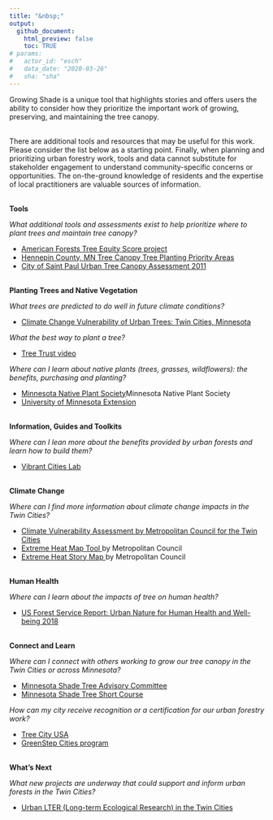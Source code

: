 ```yaml
---
title: "&nbsp;"
output: 
  github_document:
    html_preview: false
    toc: TRUE
# params: 
#   actor_id: "esch" 
#   data_date: "2020-03-26"
#   sha: "sha"
---
```


Growing Shade is a unique tool that highlights stories and offers users the ability to consider how they prioritize the important work of growing, preserving, and maintaining the tree canopy. 

<br>
There are additional tools and resources that may be useful for this work.  Please consider the list below as a starting point.
Finally, when planning and prioritizing urban forestry work, tools and data cannot substitute for stakeholder engagement to understand community-specific concerns or opportunities. The on-the-ground knowledge of residents and the expertise of local practitioners are valuable sources of information.


<!-- Managing the tree canopy is a complex and important subject. Growing Shade is a unique tool offering users the ability to customize prioritization and see detailed maps of tree canopy gaps. It is under active development, so please check back or contact us for more details. However there are other external resources tools which may be useful, and it should be noted that there are still many unanswered questions. The list below has been compiled as a starting point. -->

<!-- <br> -->
<!-- Additionally, our experience and research tells us that data cannot substitute for engagement with prioritized stakeholders to understand community-specific concerns or opportunities. The on-the-ground knowledge of residents and the expertise of practitioners are valuable sources of information necessary to enhance and refine the shared understanding of this data. -->

<br>
**Tools**

*What additional tools and assessments exist to help prioritize where to plant trees and maintain tree canopy?*

- <a href = "https://www.americanforests.org/our-work/tree-equity-score/" target = "_blank">American Forests Tree Equity Score project</a> 
- <a href = "https://gis-hennepin.opendata.arcgis.com/pages/tree-planting" target = "_blank">Hennepin County, MN Tree Canopy Tree Planting Priority Areas</a>
- <a href = "https://www.stpaul.gov/departments/parks-recreation/natural-resources/forestry/urban-tree-canopy-assessment" target = "_blank">City of Saint Paul Urban Tree Canopy Assessment 2011</a>

<br>
**Planting Trees and Native Vegetation**

*What trees are predicted to do well in future climate conditions?*

- <a href = "https://forestadaptation.org/sites/default/files/2021-03/TwinCitiesMN_TreeSpeciesVulnerability.pdf" target = "_blank">Climate Change Vulnerability of Urban Trees: Twin Cities, Minnesota</a>

*What the best way to plant a tree?*

- <a href = "https://www.youtube.com/watch?v=yQ0Xo7cfMqs" target = "_blank">Tree Trust video</a>

*Where can I learn about native plants (trees, grasses, wildflowers): the benefits, purchasing and planting?*

- <a href = "https://mnnps.org/links/" target = "_blank">Minnesota Native Plant Society</a>Minnesota Native Plant Society
- <a href = "https://extension.umn.edu/find-plants/native-plants" target = "_blank">University of Minnesota Extension</a>

<br>
**Information, Guides and Toolkits** 

*Where can I lean more about the benefits provided by urban forests and learn how to build them?*

- <a href = "https://www.vibrantcitieslab.com/" target = "_blank">Vibrant Cities Lab</a>
            
<br>
**Climate Change** 

*Where can I find more information about climate change impacts in the Twin Cities?*

- <a href = "https://www.fs.usda.gov/sites/default/files/fs_media/fs_document/urbannatureforhumanhealthandwellbeing_508_01_30_18.pdf%22 %EF%BF%BDHYPERLINK %22https://metrocouncil.org/Communities/Planning/Local-Planning-Assistance/CVA.aspx"                 target = "_blank">Climate Vulnerability Assessment by Metropolitan Council for the Twin Cities</a>
- <a href = "https://metrocouncil.maps.arcgis.com/apps/webappviewer/index.html?id=fd0956de60c547ea9dea736f35b3b57e"
            target = "_blank">Extreme Heat Map Tool </a> by Metropolitan Council
- <a href = "https://metrocouncil.maps.arcgis.com/apps/MapJournal/index.html?appid=7d9cdd3929e9439bb5b25aa1186d5783"
            target = "_blank">Extreme Heat Story Map </a> by Metropolitan Council
          
<br>
**Human Health**

*Where can I learn about the impacts of tree on human health?*

- <a href = "https://www.fs.usda.gov/sites/default/files/fs_media/fs_document/urbannatureforhumanhealthandwellbeing_508_01_30_18.pdf" target = "_blank">US Forest Service Report: Urban Nature for Human Health and Well-being 2018</a>
          
<br>
**Connect and Learn**

*Where can I connect with others working to grow our tree canopy in the Twin Cities or across Minnesota?*

- <a href = "https://www.mnstac.org/" target = "_blank">Minnesota Shade Tree Advisory Committee</a>
- <a href = "https://trees.umn.edu/minnesota-shade-tree-short-course" target = "_blank">Minnesota Shade Tree Short Course</a>

*How can my city receive recognition or a certification for our urban forestry work?*

- <a href = "https://www.arborday.org/programs/treeCityUSA/index.cfm" target = "_blank">Tree City USA</a>
- <a href = "https://greenstep.pca.state.mn.us/bp-detail/81726" target = "_blank">GreenStep Cities program</a>

<br>
**What’s Next** 

*What new projects are underway that could support and inform urban forests in the Twin Cities?*

- <a href = "https://mspurbanlter.umn.edu/overview" target = "_blank">Urban LTER (Long-term Ecological Research) in the Twin Cities</a>
    
<br><br>



